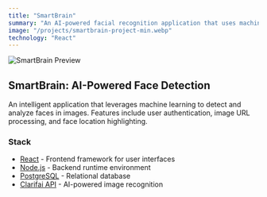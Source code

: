 ```yaml
---
title: "SmartBrain"
summary: "An AI-powered facial recognition application that uses machine learning to detect faces in images. Built with React and integrated with advanced AI APIs for accurate face detection."
image: "/projects/smartbrain-project-min.webp"
technology: "React"
---
```


![SmartBrain Preview](/projects/smartbrain-project-min.webp)

## SmartBrain: AI-Powered Face Detection

An intelligent application that leverages machine learning to detect and analyze faces in images. Features include user authentication, image URL processing, and face location highlighting.

### Stack

- [React](https://reactjs.org) - Frontend framework for user interfaces
- [Node.js](https://nodejs.org) - Backend runtime environment
- [PostgreSQL](https://postgresql.org) - Relational database
- [Clarifai API](https://clarifai.com) - AI-powered image recognition
